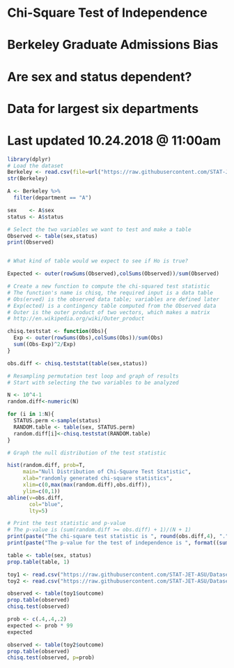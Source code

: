 # Chi-Square Test of Independence
# Berkeley Graduate Admissions Bias
# Are sex and status dependent?
# Data for largest six departments
# Last updated 10.24.2018 @ 11:00am
```r
library(dplyr)
# Load the dataset
Berkeley <- read.csv(file=url("https://raw.githubusercontent.com/STAT-JET-ASU/Datasets/master/Instructor/berkeley.csv"))
str(Berkeley)

A <- Berkeley %>%
  filter(department == "A")

sex    <- A$sex
status <- A$status

# Select the two variables we want to test and make a table
Observed <- table(sex,status)
print(Observed)


# What kind of table would we expect to see if Ho is true?

Expected <- outer(rowSums(Observed),colSums(Observed))/sum(Observed)

# Create a new function to compute the chi-squared test statistic
# The function's name is chisq, the required input is a data table 
# Obs(erved) is the observed data table; variables are defined later
# Exp(ected) is a contingency table computed from the Observed data
# Outer is the outer product of two vectors, which makes a matrix
# http://en.wikipedia.org/wiki/Outer_product

chisq.teststat <- function(Obs){ 
  Exp <- outer(rowSums(Obs),colSums(Obs))/sum(Obs)
  sum((Obs-Exp)^2/Exp)
}

obs.diff <- chisq.teststat(table(sex,status))

# Resampling permutation test loop and graph of results
# Start with selecting the two variables to be analyzed

N <- 10^4-1
random.diff<-numeric(N)

for (i in 1:N){
  STATUS.perm <-sample(status)
  RANDOM.table <- table(sex, STATUS.perm)
  random.diff[i]<-chisq.teststat(RANDOM.table)
}

# Graph the null distribution of the test statistic

hist(random.diff, prob=T,
     main="Null Distribution of Chi-Square Test Statistic",
     xlab="randomly generated chi-square statistics", 
     xlim=c(0,max(max(random.diff),obs.diff)),
     ylim=c(0,1))
abline(v=obs.diff,
       col="blue",
       lty=5)  

# Print the test statistic and p-value
# The p-value is (sum(random.diff >= obs.diff) + 1)/(N + 1) 
print(paste("The chi-square test statistic is ", round(obs.diff,4), ".", sep=""),quote=F)
print(paste("The p-value for the test of independence is ", format((sum(random.diff >= obs.diff) + 1)/(N + 1),scientific=F), ".", sep=""),quote=F)

table <- table(sex, status)
prop.table(table, 1)
```

```r
toy1 <- read.csv("https://raw.githubusercontent.com/STAT-JET-ASU/Datasets/master/Instructor/tommypickles1.csv")
toy2 <- read.csv("https://raw.githubusercontent.com/STAT-JET-ASU/Datasets/master/Instructor/tommypickles2.csv")

observed <- table(toy1$outcome)
prop.table(observed)
chisq.test(observed)

prob <- c(.4,.4,.2)
expected <- prob * 99
expected

observed <- table(toy2$outcome)
prop.table(observed)
chisq.test(observed, p=prob)
```